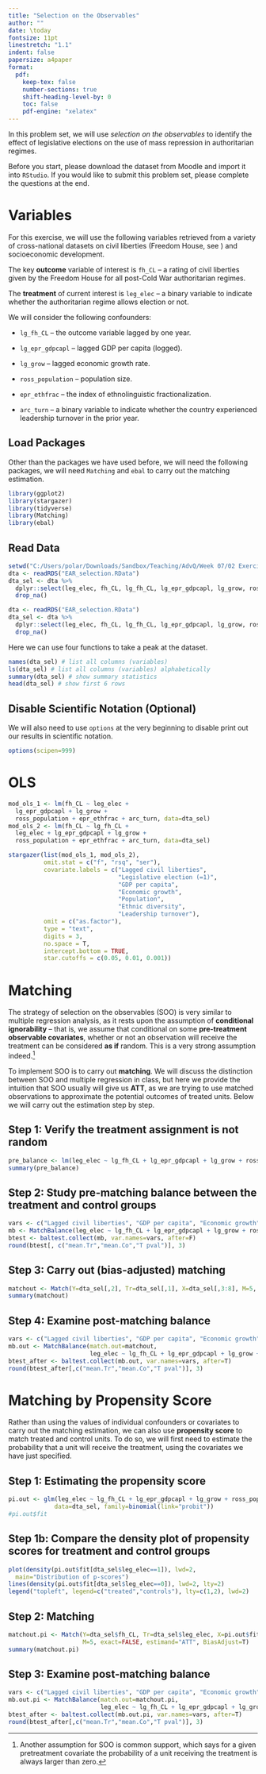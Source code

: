 ```yaml
---
title: "Selection on the Observables"
author: ""
date: \today
fontsize: 11pt
linestretch: "1.1"
indent: false
papersize: a4paper
format:
  pdf:
    keep-tex: false
    number-sections: true
    shift-heading-level-by: 0
    toc: false
    pdf-engine: "xelatex"
---
```


In this problem set, we will use *selection on the observables* to identify the effect of legislative elections on the use of mass repression in authoritarian regimes.

Before you start, please download the dataset from Moodle and import it into `RStudio`. If you would like to submit this problem set, please complete the questions at the end.

# Variables

For this exercise, we will use the following variables retrieved from a variety of cross-national datasets on civil liberties (Freedom House, see \url{https://freedomhouse.org/report/freedom-world}) and socioeconomic development.

The key **outcome** variable of interest is `fh_CL` -- a rating of civil liberties given by the Freedom House for all post-Cold War authoritarian regimes.

The **treatment** of current interest is `leg_elec` -- a binary variable to indicate whether the authoritarian regime allows election or not.

We will consider the following confounders:

  - `lg_fh_CL` -- the outcome variable lagged by one year.

  - `lg_epr_gdpcapl` -- lagged GDP per capita (logged).

  - `lg_grow` -- lagged economic growth rate.

  - `ross_population` -- population size.

  - `epr_ethfrac` -- the index of ethnolinguistic fractionalization.

  - `arc_turn` -- a binary variable to indicate whether the country experienced leadership turnover in the prior year.

## Load Packages

Other than the packages we have used before, we will need the following packages, we will need `Matching` and `ebal` to carry out the matching estimation.

```r
library(ggplot2)
library(stargazer)
library(tidyverse)
library(Matching)
library(ebal)
```

## Read Data

```r
setwd("C:/Users/polar/Downloads/Sandbox/Teaching/AdvQ/Week 07/02 Exercise/Data")
dta <- readRDS("EAR_selection.RData")
dta_sel <- dta %>%
  dplyr::select(leg_elec, fh_CL, lg_fh_CL, lg_epr_gdpcapl, lg_grow, ross_population, epr_ethfrac, arc_turn) %>%
  drop_na()
```

```r
dta <- readRDS("EAR_selection.RData")
dta_sel <- dta %>%
  dplyr::select(leg_elec, fh_CL, lg_fh_CL, lg_epr_gdpcapl, lg_grow, ross_population, epr_ethfrac, arc_turn) %>%
  drop_na()
```

Here we can use four functions to take a peak at the dataset.

```r
names(dta_sel) # list all columns (variables)
ls(dta_sel) # list all columns (variables) alphabetically
summary(dta_sel) # show summary statistics
head(dta_sel) # show first 6 rows
```

## Disable Scientific Notation (Optional)

We will also need to use `options` at the very beginning to disable print out our results in scientific notation.

```r
options(scipen=999)
```

# OLS

```r
mod_ols_1 <- lm(fh_CL ~ leg_elec +
  lg_epr_gdpcapl + lg_grow +
  ross_population + epr_ethfrac + arc_turn, data=dta_sel)
mod_ols_2 <- lm(fh_CL ~ lg_fh_CL +
  leg_elec + lg_epr_gdpcapl + lg_grow +
  ross_population + epr_ethfrac + arc_turn, data=dta_sel)

stargazer(list(mod_ols_1, mod_ols_2),
          omit.stat = c("f", "rsq", "ser"),
          covariate.labels = c("Lagged civil liberties",
                               "Legislative election (=1)",
                               "GDP per capita",
                               "Economic growth",
                               "Population",
                               "Ethnic diversity",
                               "Leadership turnover"),
          omit = c("as.factor"),
          type = "text",
          digits = 3, 
          no.space = T,
          intercept.bottom = TRUE,
          star.cutoffs = c(0.05, 0.01, 0.001))
```

# Matching

The strategy of selection on the observables (SOO) is very similar to multiple regression analysis, as it rests upon the assumption of **conditional ignorability** -- that is, we assume that conditional on some **pre-treatment observable covariates**, whether or not an observation will receive the treatment can be considered **as if** random. This is a very strong assumption indeed.^[Another assumption for SOO is common support, which says for a given pretreatment covariate the probability of a unit receiving the treatment is always larger than zero.]

To implement SOO is to carry out **matching**. We will discuss the distinction between SOO and multiple regression in class, but here we provide the intuition that SOO usually will give us **ATT**, as we are trying to use matched observations to approximate the potential outcomes of treated units. Below we will carry out the estimation step by step.

## Step 1: Verify the treatment assignment is not random

```r
pre_balance <- lm(leg_elec ~ lg_fh_CL + lg_epr_gdpcapl + lg_grow + ross_population + epr_ethfrac + arc_turn, data=dta_sel)
summary(pre_balance)
```

## Step 2: Study pre-matching balance between the treatment and control groups

```r
vars <- c("Lagged civil liberties", "GDP per capita", "Economic growth", "Population", "EFL", "Leadership turnover")
mb <- MatchBalance(leg_elec ~ lg_fh_CL + lg_epr_gdpcapl + lg_grow + ross_population + epr_ethfrac + arc_turn, data=dta_sel)
btest <- baltest.collect(mb, var.names=vars, after=F)
round(btest[, c("mean.Tr","mean.Co","T pval")], 3)
```

## Step 3: Carry out (bias-adjusted) matching

```r
matchout <- Match(Y=dta_sel[,2], Tr=dta_sel[,1], X=dta_sel[,3:8], M=5, exact=rep(FALSE, 5), estimand="ATT", BiasAdjust=TRUE)
summary(matchout)
```

## Step 4: Examine post-matching balance

```r
vars <- c("Lagged civil liberties", "GDP per capita", "Economic growth", "Population", "EFL", "Leadership turnover")
mb.out <- MatchBalance(match.out=matchout,
                       leg_elec ~ lg_fh_CL + lg_epr_gdpcapl + lg_grow + ross_population + epr_ethfrac + arc_turn, data=dta_sel)
btest_after <- baltest.collect(mb.out, var.names=vars, after=T)
round(btest_after[,c("mean.Tr","mean.Co","T pval")], 3)
```

# Matching by Propensity Score

Rather than using the values of individual confounders or covariates to carry out the matching estimation, we can also use **propensity score** to match treated and control units. To do so, we will first need to estimate the probability that a unit will receive the treatment, using the covariates we have just specified.

## Step 1: Estimating the propensity score

```r
pi.out <- glm(leg_elec ~ lg_fh_CL + lg_epr_gdpcapl + lg_grow + ross_population + epr_ethfrac + arc_turn,
             data=dta_sel, family=binomial(link="probit"))
#pi.out$fit
```

## Step 1b: Compare the density plot of propensity scores for treatment and control groups

```r
plot(density(pi.out$fit[dta_sel$leg_elec==1]), lwd=2,
  main="Distribution of p-scores")
lines(density(pi.out$fit[dta_sel$leg_elec==0]), lwd=2, lty=2)
legend("topleft", legend=c("treated","controls"), lty=c(1,2), lwd=2)
```

## Step 2: Matching

```r
matchout.pi <- Match(Y=dta_sel$fh_CL, Tr=dta_sel$leg_elec, X=pi.out$fit,
                     M=5, exact=FALSE, estimand="ATT", BiasAdjust=T)
summary(matchout.pi)
```

## Step 3: Examine post-matching balance

```r
vars <- c("Lagged civil liberties", "GDP per capita", "Economic growth", "Population", "EFL", "Leadership turnover")
mb.out.pi <- MatchBalance(match.out=matchout.pi,
                          leg_elec ~ lg_fh_CL + lg_epr_gdpcapl + lg_grow + ross_population + epr_ethfrac + arc_turn, data=dta_sel)
btest_after <- baltest.collect(mb.out.pi, var.names=vars, after=T)
round(btest_after[,c("mean.Tr","mean.Co","T pval")], 3)
```
